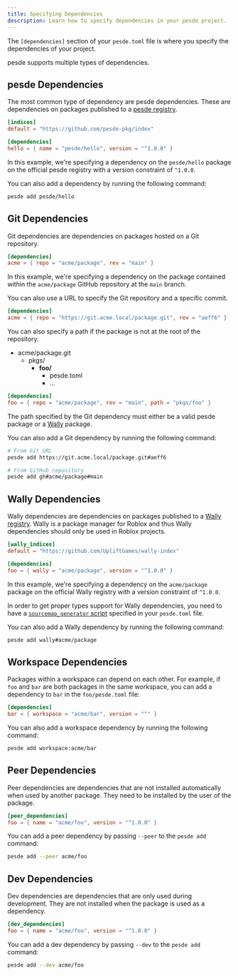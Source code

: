 ```yaml
---
title: Specifying Dependencies
description: Learn how to specify dependencies in your pesde project.
---
```



The `[dependencies]` section of your `pesde.toml` file is where you specify the
dependencies of your project.

pesde supports multiple types of dependencies.

## pesde Dependencies

The most common type of dependency are pesde dependencies. These are
dependencies on packages published to a [pesde registry](https://pesde.daimond113.com).

```toml title="pesde.toml"
[indices]
default = "https://github.com/pesde-pkg/index"

[dependencies]
hello = { name = "pesde/hello", version = "^1.0.0" }
```

In this example, we're specifying a dependency on the `pesde/hello` package on
the official pesde registry with a version constraint of `^1.0.0`.

You can also add a dependency by running the following command:

```sh
pesde add pesde/hello
```

## Git Dependencies

Git dependencies are dependencies on packages hosted on a Git repository.

```toml title="pesde.toml"
[dependencies]
acme = { repo = "acme/package", rev = "main" }
```

In this example, we're specifying a dependency on the package contained within
the `acme/package` GitHub repository at the `main` branch.

You can also use a URL to specify the Git repository and a specific commit.

```toml title="pesde.toml"
[dependencies]
acme = { repo = "https://git.acme.local/package.git", rev = "aeff6" }
```

You can also specify a path if the package is not at the root of the repository.

<FileTree>

- acme/package.git
  - pkgs/
    - **foo/**
      - pesde.toml
      - ...

</FileTree>

```toml title="pesde.toml"
[dependencies]
foo = { repo = "acme/package", rev = "main", path = "pkgs/foo" }
```

The path specified by the Git dependency must either be a valid pesde package or
a [Wally][wally] package.

You can also add a Git dependency by running the following command:

```sh
# From Git URL
pesde add https://git.acme.local/package.git#aeff6

# From GitHub repository
pesde add gh#acme/package#main
```

## Wally Dependencies

Wally dependencies are dependencies on packages published to a
[Wally registry][wally]. Wally is a package manager for Roblox and thus Wally
dependencies should only be used in Roblox projects.

```toml title="pesde.toml"
[wally_indices]
default = "https://github.com/UpliftGames/wally-index"

[dependencies]
foo = { wally = "acme/package", version = "^1.0.0" }
```

In this example, we're specifying a dependency on the `acme/package` package
on the official Wally registry with a version constraint of `^1.0.0`.

<Aside type="note">

In order to get proper types support for Wally dependencies, you need to have
a [`sourcemap_generator` script](/reference/manifest#sourcemap_generator)
specified in your `pesde.toml` file.

</Aside>

You can also add a Wally dependency by running the following command:

```sh
pesde add wally#acme/package
```

[wally]: https://wally.run/

## Workspace Dependencies

Packages within a workspace can depend on each other. For example, if `foo`
and `bar` are both packages in the same workspace, you can add a dependency to
`bar` in the `foo/pesde.toml` file:

```toml title="foo/pesde.toml"
[dependencies]
bar = { workspace = "acme/bar", version = "^" }
```

You can also add a workspace dependency by running the following command:

```sh
pesde add workspace:acme/bar
```

<LinkCard
	title="Workspaces"
	description="Learn more about using workspaces in pesde."
	href="/guides/workspaces/"
/>

## Peer Dependencies

Peer dependencies are dependencies that are not installed automatically when
used by another package. They need to be installed by the user of the package.

```toml title="pesde.toml"
[peer_dependencies]
foo = { name = "acme/foo", version = "^1.0.0" }
```

You can add a peer dependency by passing `--peer` to the `pesde add` command:

```sh
pesde add --peer acme/foo
```

## Dev Dependencies

Dev dependencies are dependencies that are only used during development. They
are not installed when the package is used as a dependency.

```toml title="pesde.toml"
[dev_dependencies]
foo = { name = "acme/foo", version = "^1.0.0" }
```

You can add a dev dependency by passing `--dev` to the `pesde add` command:

```sh
pesde add --dev acme/foo
```
